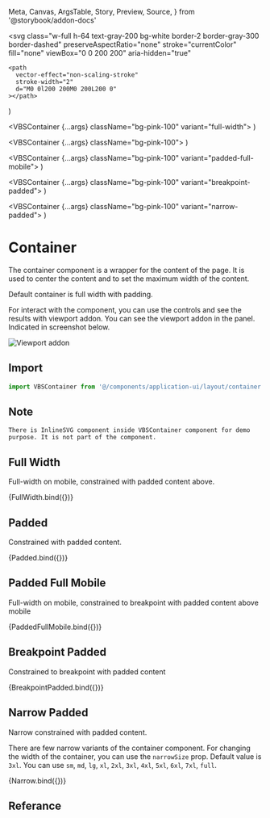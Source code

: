   Meta,
  Canvas,
  ArgsTable,
  Story,
  Preview,
  Source,
} from '@storybook/addon-docs'

<Meta title="Application UI/Layout/Container" component={VBSContainer} />

  <svg
    class="w-full h-64 text-gray-200 bg-white border-2 border-gray-300 border-dashed"
    preserveAspectRatio="none"
    stroke="currentColor"
    fill="none"
    viewBox="0 0 200 200"
    aria-hidden="true"
  >
    <path
      vector-effect="non-scaling-stroke"
      stroke-width="2"
      d="M0 0l200 200M0 200L200 0"
    ></path>
  </svg>
)

  <VBSContainer {...args} className="bg-pink-100" variant="full-width">
    <InlineSVG />
  </VBSContainer>
)

  <VBSContainer {...args} className="bg-pink-100">
    <InlineSVG />
  </VBSContainer>
)

  <VBSContainer {...args} className="bg-pink-100" variant="padded-full-mobile">
    <InlineSVG />
  </VBSContainer>
)

  <VBSContainer {...args} className="bg-pink-100" variant="breakpoint-padded">
    <InlineSVG />
  </VBSContainer>
)

  <VBSContainer {...args} className="bg-pink-100" variant="narrow-padded">
    <InlineSVG />
  </VBSContainer>
)

# Container

The container component is a wrapper for the content of the page. It is used to center the content and to set the maximum width of the content.

Default container is full width with padding.

For interact with the component, you can use the controls and see the results with viewport addon. You can see the viewport addon in the panel. Indicated in screenshot below.

<p>
  <img src={viewportAddon} alt="Viewport addon" />
</p>

## Import

```js
import VBSContainer from '@/components/application-ui/layout/container'
```

## Note

```text
There is InlineSVG component inside VBSContainer component for demo purpose. It is not part of the component.
```

## Full Width

Full-width on mobile, constrained with padded content above.

<Canvas>
  <Story name="Full Width Container">{FullWidth.bind({})}</Story>
</Canvas>

## Padded

Constrained with padded content.

<Canvas>
  <Story name="Padded Container">{Padded.bind({})}</Story>
</Canvas>

## Padded Full Mobile

Full-width on mobile, constrained to breakpoint with padded content above mobile

<Canvas>
  <Story name="Padded Full Mobile Container">{PaddedFullMobile.bind({})}</Story>
</Canvas>

## Breakpoint Padded

Constrained to breakpoint with padded content

<Canvas>
  <Story name="Breakpoint Padded Container">{BreakpointPadded.bind({})}</Story>
</Canvas>

## Narrow Padded

Narrow constrained with padded content.

There are few narrow variants of the container component. For changing the width of the container, you can use the `narrowSize` prop. Default value is `3xl`. You can use `sm`, `md`, `lg`, `xl`, `2xl`, `3xl`, `4xl`, `5xl`, `6xl`, `7xl`, `full`.

<Canvas>
  <Story name="Narrow Container">{Narrow.bind({})}</Story>
</Canvas>

## Referance

<ArgsTable of={VBSContainer} />
